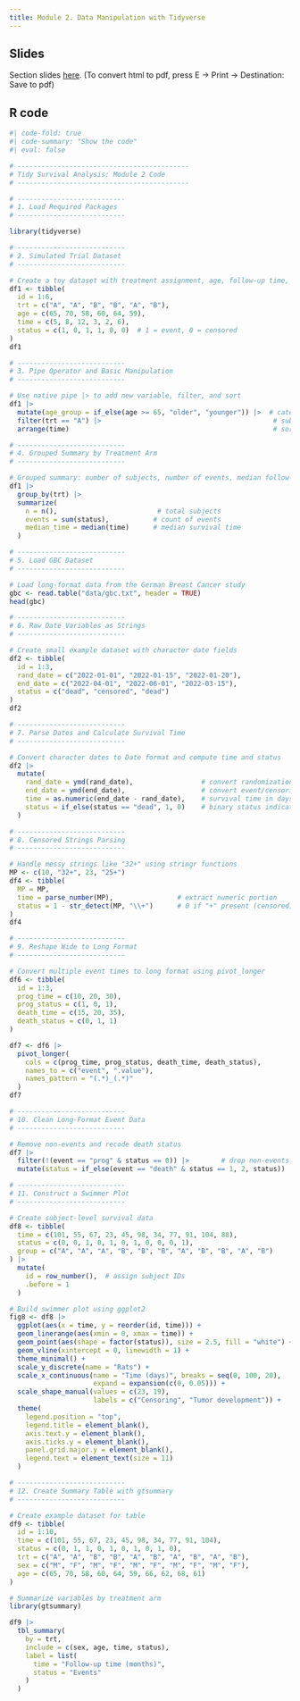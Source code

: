 ```yaml
---
title: Module 2. Data Manipulation with Tidyverse
---
```


## Slides

Section slides [here](sec2.html){target="_blank"}. (To convert html to pdf, press E $\to$ Print $\to$ Destination: Save to pdf)

## R code

```r
#| code-fold: true
#| code-summary: "Show the code"
#| eval: false

# -------------------------------------------
# Tidy Survival Analysis: Module 2 Code
# -------------------------------------------

# ---------------------------
# 1. Load Required Packages
# ---------------------------

library(tidyverse)

# ---------------------------
# 2. Simulated Trial Dataset
# ---------------------------

# Create a toy dataset with treatment assignment, age, follow-up time, and status
df1 <- tibble(
  id = 1:6,
  trt = c("A", "A", "B", "B", "A", "B"),
  age = c(65, 70, 58, 60, 64, 59),
  time = c(5, 8, 12, 3, 2, 6),
  status = c(1, 0, 1, 1, 0, 0)  # 1 = event, 0 = censored
)
df1

# ---------------------------
# 3. Pipe Operator and Basic Manipulation
# ---------------------------

# Use native pipe |> to add new variable, filter, and sort
df1 |>
  mutate(age_group = if_else(age >= 65, "older", "younger")) |>  # categorize age
  filter(trt == "A") |>                                           # subset treatment A
  arrange(time)                                                   # sort by time

# ---------------------------
# 4. Grouped Summary by Treatment Arm
# ---------------------------

# Grouped summary: number of subjects, number of events, median follow-up
df1 |> 
  group_by(trt) |> 
  summarize(
    n = n(),                         # total subjects
    events = sum(status),           # count of events
    median_time = median(time)      # median survival time
  )

# ---------------------------
# 5. Load GBC Dataset
# ---------------------------

# Load long-format data from the German Breast Cancer study
gbc <- read.table("data/gbc.txt", header = TRUE)
head(gbc)

# ---------------------------
# 6. Raw Date Variables as Strings
# ---------------------------

# Create small example dataset with character date fields
df2 <- tibble(
  id = 1:3,
  rand_date = c("2022-01-01", "2022-01-15", "2022-01-20"),
  end_date = c("2022-04-01", "2022-06-01", "2022-03-15"),
  status = c("dead", "censored", "dead")
)
df2

# ---------------------------
# 7. Parse Dates and Calculate Survival Time
# ---------------------------

# Convert character dates to Date format and compute time and status
df2 |>
  mutate(
    rand_date = ymd(rand_date),                 # convert randomization date
    end_date = ymd(end_date),                   # convert event/censoring date
    time = as.numeric(end_date - rand_date),    # survival time in days
    status = if_else(status == "dead", 1, 0)    # binary status indicator
  )

# ---------------------------
# 8. Censored Strings Parsing
# ---------------------------

# Handle messy strings like "32+" using stringr functions
MP <- c(10, "32+", 23, "25+")
df4 <- tibble(
  MP = MP,
  time = parse_number(MP),                # extract numeric portion
  status = 1 - str_detect(MP, "\\+")      # 0 if "+" present (censored)
)
df4

# ---------------------------
# 9. Reshape Wide to Long Format
# ---------------------------

# Convert multiple event times to long format using pivot_longer
df6 <- tibble(
  id = 1:3,
  prog_time = c(10, 20, 30),
  prog_status = c(1, 0, 1),
  death_time = c(15, 20, 35),
  death_status = c(0, 1, 1)
)

df7 <- df6 |> 
  pivot_longer(
    cols = c(prog_time, prog_status, death_time, death_status),
    names_to = c("event", ".value"),
    names_pattern = "(.*)_(.*)"
  )
df7

# ---------------------------
# 10. Clean Long-Format Event Data
# ---------------------------

# Remove non-events and recode death status
df7 |> 
  filter(!(event == "prog" & status == 0)) |>        # drop non-events
  mutate(status = if_else(event == "death" & status == 1, 2, status))  # 2 = death

# ---------------------------
# 11. Construct a Swimmer Plot
# ---------------------------

# Create subject-level survival data
df8 <- tibble(
  time = c(101, 55, 67, 23, 45, 98, 34, 77, 91, 104, 88),
  status = c(0, 0, 1, 0, 1, 0, 1, 0, 0, 0, 1),
  group = c("A", "A", "A", "B", "B", "B", "A", "B", "B", "A", "B")
) |> 
  mutate(
    id = row_number(),  # assign subject IDs
    .before = 1
  )

# Build swimmer plot using ggplot2
fig8 <- df8 |> 
  ggplot(aes(x = time, y = reorder(id, time))) +
  geom_linerange(aes(xmin = 0, xmax = time)) +
  geom_point(aes(shape = factor(status)), size = 2.5, fill = "white") +
  geom_vline(xintercept = 0, linewidth = 1) +
  theme_minimal() +
  scale_y_discrete(name = "Rats") +
  scale_x_continuous(name = "Time (days)", breaks = seq(0, 100, 20),
                     expand = expansion(c(0, 0.05))) +
  scale_shape_manual(values = c(23, 19),
                     labels = c("Censoring", "Tumor development")) +
  theme(
    legend.position = "top",
    legend.title = element_blank(),
    axis.text.y = element_blank(),
    axis.ticks.y = element_blank(),
    panel.grid.major.y = element_blank(),
    legend.text = element_text(size = 11)
  )

# ---------------------------
# 12. Create Summary Table with gtsummary
# ---------------------------

# Create example dataset for table
df9 <- tibble(
  id = 1:10,
  time = c(101, 55, 67, 23, 45, 98, 34, 77, 91, 104),
  status = c(0, 1, 1, 0, 1, 0, 1, 0, 1, 0),
  trt = c("A", "A", "B", "B", "A", "B", "A", "B", "A", "B"),
  sex = c("M", "F", "M", "F", "M", "F", "M", "F", "M", "F"),
  age = c(65, 70, 58, 60, 64, 59, 66, 62, 68, 61)
)

# Summarize variables by treatment arm
library(gtsummary)

df9 |> 
  tbl_summary(
    by = trt,
    include = c(sex, age, time, status),
    label = list(
      time = "Follow-up time (months)",
      status = "Events"
    )
  )

```
